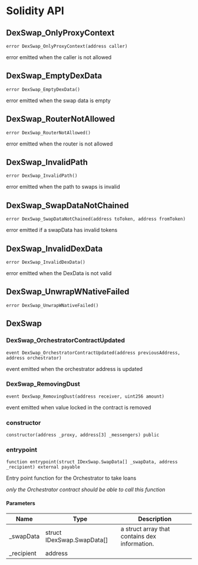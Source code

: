 # Solidity API

## DexSwap_OnlyProxyContext

```solidity
error DexSwap_OnlyProxyContext(address caller)
```

error emitted when the caller is not allowed

## DexSwap_EmptyDexData

```solidity
error DexSwap_EmptyDexData()
```

error emitted when the swap data is empty

## DexSwap_RouterNotAllowed

```solidity
error DexSwap_RouterNotAllowed()
```

error emitted when the router is not allowed

## DexSwap_InvalidPath

```solidity
error DexSwap_InvalidPath()
```

error emitted when the path to swaps is invalid

## DexSwap_SwapDataNotChained

```solidity
error DexSwap_SwapDataNotChained(address toToken, address fromToken)
```

error emitted if a swapData has invalid tokens

## DexSwap_InvalidDexData

```solidity
error DexSwap_InvalidDexData()
```

error emitted when the DexData is not valid

## DexSwap_UnwrapWNativeFailed

```solidity
error DexSwap_UnwrapWNativeFailed()
```

## DexSwap

### DexSwap_OrchestratorContractUpdated

```solidity
event DexSwap_OrchestratorContractUpdated(address previousAddress, address orchestrator)
```

event emitted when the orchestrator address is updated

### DexSwap_RemovingDust

```solidity
event DexSwap_RemovingDust(address receiver, uint256 amount)
```

event emitted when value locked in the contract is removed

### constructor

```solidity
constructor(address _proxy, address[3] _messengers) public
```

### entrypoint

```solidity
function entrypoint(struct IDexSwap.SwapData[] _swapData, address _recipient) external payable
```

Entry point function for the Orchestrator to take loans

_only the Orchestrator contract should be able to call this function_

#### Parameters

| Name | Type | Description |
| ---- | ---- | ----------- |
| _swapData | struct IDexSwap.SwapData[] | a struct array that contains dex information. |
| _recipient | address |  |

